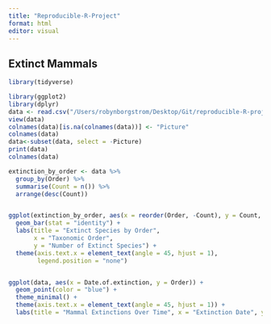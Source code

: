 ```yaml
---
title: "Reproducible-R-Project"
format: html
editor: visual
---
```


## Extinct Mammals 

```r
library(tidyverse)

```

```r
library(ggplot2)
library(dplyr)
data <- read.csv("/Users/robynborgstrom/Desktop/Git/reproducible-R-project/Extinct mammal dataset.csv", header = TRUE, check.names = TRUE)
view(data)
colnames(data)[is.na(colnames(data))] <- "Picture"
colnames(data)
data<-subset(data, select = -Picture)
print(data)
colnames(data)

extinction_by_order <- data %>%
  group_by(Order) %>%
  summarise(Count = n()) %>%
  arrange(desc(Count))


ggplot(extinction_by_order, aes(x = reorder(Order, -Count), y = Count, fill = Order)) +
  geom_bar(stat = "identity") +
  labs(title = "Extinct Species by Order",
       x = "Taxonomic Order",
       y = "Number of Extinct Species") +
  theme(axis.text.x = element_text(angle = 45, hjust = 1), 
        legend.position = "none")



```

```r


ggplot(data, aes(x = Date.of.extinction, y = Order)) +
  geom_point(color = "blue") +
  theme_minimal() +
  theme(axis.text.x = element_text(angle = 45, hjust = 1)) +
  labs(title = "Mammal Extinctions Over Time", x = "Extinction Date", y = "Order")






```
